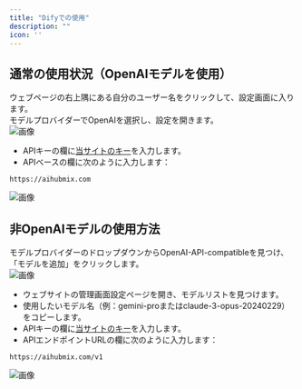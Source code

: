 ```yaml
---
title: "Difyでの使用"
description: ""
icon: ''
---
```


## 通常の使用状況（OpenAIモデルを使用）
ウェブページの右上隅にある自分のユーザー名をクリックして、設定画面に入ります。  
モデルプロバイダーでOpenAIを選択し、設定を開きます。  
![画像](../../public/cn/dify1.png) 
- APIキーの欄に[当サイトのキー](https://aihubmix.com/token)を入力します。  
- APIベースの欄に次のように入力します：
```
https://aihubmix.com
```  
![画像](../../public/cn/dify2.png) 

## 非OpenAIモデルの使用方法  
モデルプロバイダーのドロップダウンからOpenAI-API-compatibleを見つけ、「モデルを追加」をクリックします。  
![画像](../../public/cn/dify3.png)
- ウェブサイトの管理画面設定ページを開き、モデルリストを見つけます。
- 使用したいモデル名（例：gemini-proまたはclaude-3-opus-20240229）をコピーします。
- APIキーの欄に[当サイトのキー](https://aihubmix.com/token)を入力します。  
- APIエンドポイントURLの欄に次のように入力します：
```
https://aihubmix.com/v1
```  
![画像](../../public/cn/dify4.png)